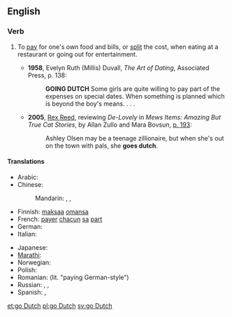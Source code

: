 ==English==
{{wikipedia|Going Dutch}}

===Verb===
{{en-verb|head=[[to]] [[go]] [[Dutch]]|goes Dutch|going Dutch|went Dutch|gone Dutch}}

# {{context|idiomatic|lang=en}} To [[pay]] for one's own food and bills, or [[split]] the cost, when eating at a restaurant or going out for entertainment.
#* '''1958''', Evelyn Ruth (Millis) Duvall, ''The Art of Dating'', Associated Press, p. 138:
#*: '''GOING DUTCH''' Some girls are quite willing to pay part of the expenses on special dates.  When something is planned which is beyond the boy's means. . . .
#* '''2005''', [[w:Rex Reed|Rex Reed]], reviewing ''De-Lovely'' in ''Mews Items: Amazing But True Cat Stories'', by Allan Zullo and Mara Bovsun, [http://books.google.com/books?id=m2G5BIoIKZgC&pg=RA1-PA193&dq=%22goes+Dutch%22&lr=&ei=Ip1kR6PgCYLusgPSorScAw&sig=pPIwDBOtKTAZB9TTurE0u7j-7oY#PRA1-PA195,M1 p. 193]:
#*: Ashley Olsen may be a teenage zillionaire, but when she's out on the town with pals, she '''goes dutch'''.

====Translations====
{{trans-top|split the cost}}
* Arabic: {{t|ar|تقاسم التكلفة|alt=تقاسم التكلفة|sc=Arab}}
* Chinese:
*: Mandarin: {{qualifier|informal}} {{t+|cmn|AA制|tr=èièi zhì|sc=Hani}}, {{qualifier|formal}} {{t|cmn|各自付帳|sc=Hani}}, {{t|cmn|各自付帐|tr=gèzì fùzhàng|sc=Hani}}
* Finnish: [[maksaa]] [[oma|omansa]]
* French: [[payer]] [[chacun]] [[sa]] [[part#French|part]]
* German: {{t|de|getrennte Kasse machen}}
* Italian: {{t|it|fare alla romana}}
{{trans-mid}}
* Japanese: {{t|ja|割り勘にする|tr=わりかんにする, warikan ni suru}}
* [[Marathi]]: {{t|mr|तुझे तु माझे मी|tr=tujhe tu mājhe mī|sc=Deva}}
* Norwegian: {{t+|no|spleise}}
* Polish: {{t|pl|płacić osobno}}
* Romanian: {{t|ro|plăti nemțește}} (lit. "paying German-style")
* Russian: {{t|ru|устраивать складчину|impf|tr=ustráivat’ skládčinu|sc=Cyrl}}, {{t|ru|устроить складчину|pf|tr=ustróit’ skládčinu|sc=Cyrl}}, {{t|ru|платить отдельно|tr=platít’ otdél’no|sc=Cyrl}}
* Spanish: {{t|es|ir a escote}}, {{t|es|pagar a escote}}
{{trans-bottom}}

[[et:go Dutch]]
[[pl:go Dutch]]
[[sv:go Dutch]]